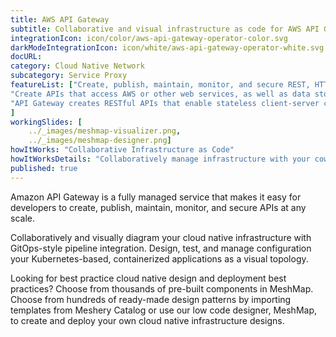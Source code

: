 ```yaml
---
title: AWS API Gateway  
subtitle: Collaborative and visual infrastructure as code for AWS API Gateway
integrationIcon: icon/color/aws-api-gateway-operator-color.svg
darkModeIntegrationIcon: icon/white/aws-api-gateway-operator-white.svg
docURL: 
category: Cloud Native Network
subcategory: Service Proxy
featureList: ["Create, publish, maintain, monitor, and secure REST, HTTP, and WebSocket APIs at any scale.",
"Create APIs that access AWS or other web services, as well as data stored in the AWS Cloud.",
"API Gateway creates RESTful APIs that enable stateless client-server communication."
]
workingSlides: [
    ../_images/meshmap-visualizer.png,
    ../_images/meshmap-designer.png]
howItWorks: "Collaborative Infrastructure as Code"
howItWorksDetails: "Collaboratively manage infrastructure with your coworkers synchronously sharing the same designs."
published: true
---
```

<p>
    Amazon API Gateway is a fully managed service that makes it easy for developers to create, publish, maintain, monitor, and secure APIs at any scale.
</p>
<p>
    Collaboratively and visually diagram your cloud native infrastructure with GitOps-style pipeline integration. Design, test, and manage configuration your Kubernetes-based, containerized applications as a visual topology.
</p>
<p>
    Looking for best practice cloud native design and deployment best practices? Choose from thousands of pre-built components in MeshMap. Choose from hundreds of ready-made design patterns by importing templates from Meshery Catalog or use our low code designer, MeshMap, to create and deploy your own cloud native infrastructure designs.
</p>